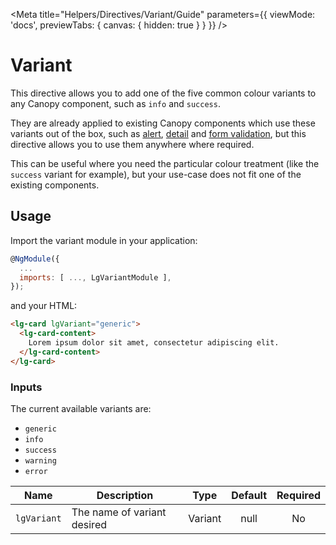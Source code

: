 
<Meta title="Helpers/Directives/Variant/Guide" parameters={{ viewMode: 'docs', previewTabs: { canvas: { hidden: true } } }} />

# Variant

This directive allows you to add one of the five common colour variants to any Canopy component, such as ``info`` and ``success``.

They are already applied to existing Canopy components which use these variants out of the box, such as [alert](./?path=/story/components-alert--standard), [detail](./?path=/story/components-details--standard) and [form validation](./?path=/story/components-form-form-validation--form-validation), but this directive allows you to use them anywhere where required.

This can be useful where you need the particular colour treatment (like the ``success`` variant for example), but your use-case does not fit one of the existing components.

## Usage

Import the variant module in your application:

~~~js
@NgModule({
  ...
  imports: [ ..., LgVariantModule ],
});
~~~

and your HTML:

```html
<lg-card lgVariant="generic">
  <lg-card-content>
    Lorem ipsum dolor sit amet, consectetur adipiscing elit.
  </lg-card-content>
</lg-card>
```

### Inputs

The current available variants are:
- ``generic``
- ``info``
- ``success``
- ``warning``
- ``error``

| Name | Description | Type | Default | Required |
|------|-------------|:----:|:-----:|:-----:|
| ``lgVariant`` | The name of variant desired | Variant | null | No |

<Description markdown={feedback} />
